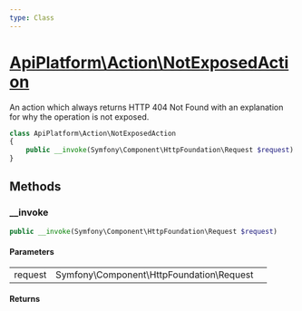 ```yaml
---
type: Class
---
```


# [ApiPlatform\Action\NotExposedAction](/docs/v3.1/reference/Action/NotExposedAction)

An action which always returns HTTP 404 Not Found with an explanation for why the operation is not exposed.

```php
class ApiPlatform\Action\NotExposedAction
{
    public __invoke(Symfony\Component\HttpFoundation\Request $request)
}
```
## Methods

### __invoke



```php
public __invoke(Symfony\Component\HttpFoundation\Request $request)
```

#### Parameters

<table><tbody>
<tr><td>request</td><td>Symfony\Component\HttpFoundation\Request</td><td></td></tr>
</tbody>
</table>

#### Returns


